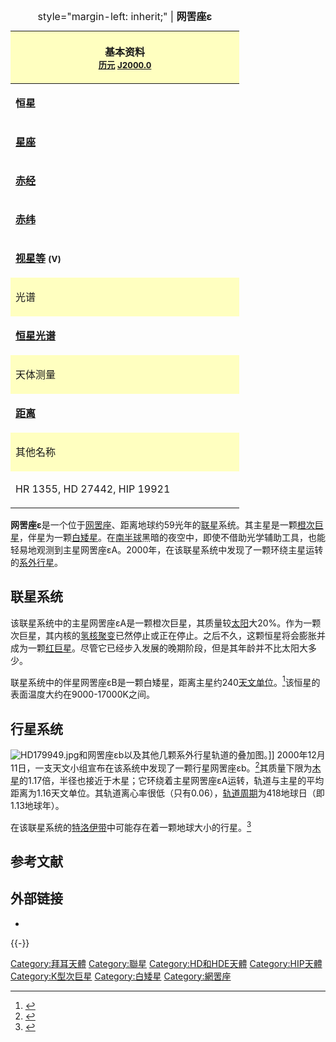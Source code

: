 {| class="toccolours" style="float: right; clear: right; margin: 0 0 1em 1em;"
|+ style="margin-left: inherit;" | '''网罟座ε'''
|-
! style="background-color: #FFFFC0;" colspan="3" | 基本资料<br /><small>[[历元|历元]] [[J2000.0|J2000.0]]</small>
|-
| '''恒星'''
| '''网罟座εA'''
| '''网罟座εB'''
|-
| '''[[星座|星座]]'''<br />
| 网罟座
| 网罟座
|-
| '''[[赤经|赤经]]'''
| {{RA|4|16|29.03}}
| {{RA|4|16|29.03}}
|-
| '''[[赤纬|赤纬]]'''
| {{DEC|-59|18|07.76}}
| {{DEC|-59|18|07.76}}
|-
| '''[[视星等|视星等]] <small>(V)</small>'''
| 4.44
| 12.5
|-
! style="background-color: #FFFFC0;" colspan="3" | 光谱
|-
| '''[[恒星光谱|恒星光谱]]'''
| K2IVa
| D
|-
! style="background-color: #FFFFC0;" colspan="3" | 天体测量
|-
| '''[[距离|距离]]'''
| 59.45光年
| 59.45光年
|-
! style="background-color: #FFFFC0;" colspan="3" | 其他名称
|-
| colspan="3" | <div style="width: 350px;">HR 1355, HD 27442, HIP 19921
</div>
|}

'''网罟座ε'''是一个位于[[网罟座|网罟座]]、距离地球约59光年的[[联星|联星]]系统。其主星是一颗[[次巨星|橙次巨星]]，伴星为一颗[[白矮星|白矮星]]。在[[南半球|南半球]]黑暗的夜空中，即使不借助光学辅助工具，也能轻易地观测到主星网罟座εA。2000年，在该联星系统中发现了一颗环绕主星运转的[[系外行星|系外行星]]。

== 联星系统 ==
该联星系统中的主星网罟座εA是一颗橙次巨星，其质量较[[太阳|太阳]]大20%。作为一颗次巨星，其内核的[[氢|氢]][[核聚变|核聚变]]已然停止或正在停止。之后不久，这颗恒星将会膨胀并成为一颗[[红巨星|红巨星]]。尽管它已经步入发展的晚期阶段，但是其年龄并不比太阳大多少。

联星系统中的伴星网罟座εB是一颗白矮星，距离主星约240[[天文单位|天文单位]]。<ref>{{Cite journal|title=Characterization of the long-period companions of the exoplanet host stars: HD 196885, HD 1237 and HD 27442 - VLT/NACO and SINFONI near-infrared, follow-up imaging and spectroscopy|url=https://www.aanda.org/articles/aa/abs/2007/44/aa7046-06/aa7046-06.html|last=Chauvin|first=G.|last2=Lagrange|first2=A.-M.|date=2007-11-01|journal=[[天文与天体物理学报|Astronomy & Astrophysics]]|issue=2|doi=10.1051/0004-6361:20067046|volume=475|pages=723–727|language=en|issn=0004-6361|last3=Udry|first3=S.|last4=Mayor|first4=M.}}</ref>该恒星的表面温度大约在9000-17000K之间。

== 行星系统 ==
[[File:HD179949.jpg|thumb]]和网罟座εb以及其他几颗系外行星轨道的叠加图。]]
2000年12月11日，一支天文小组宣布在该系统中发现了一颗行星网罟座εb。<ref>{{Cite journal|title=Two New Planets from the Anglo-Australian Planet Search*|url=https://iopscience.iop.org/article/10.1086/321467/meta|last=Butler|first=R. Paul|last2=Tinney|first2=C. G.|date=2001-07-01|journal=[[天文物理期刊|The Astrophysical Journal]]|issue=1|doi=10.1086/321467|volume=555|pages=410|language=en|issn=0004-637X|last3=Marcy|first3=Geoffrey W.|last4=Jones|first4=Hugh R. A.|last5=Penny|first5=Alan J.|last6=Apps|first6=Kevin}}</ref>其质量下限为[[木星|木星]]的1.17倍，半径也接近于木星；它环绕着主星网罟座εA运转，轨道与主星的平均距离为1.16天文单位。其轨道离心率很低（只有0.06），[[轨道周期|轨道周期]]为418地球日（即1.13地球年）。

在该联星系统的[[特洛伊带|特洛伊带]]中可能存在着一颗地球大小的行星。<ref>{{Cite journal|title=Survey of the stability region of hypothetical habitable Trojan planets|url=https://www.aanda.org/articles/aa/abs/2007/42/aa7994-07/aa7994-07.html|last=Schwarz|first=R.|last2=Dvorak|first2=R.|date=2007-11-01|journal=[[天文与天体物理学报|Astronomy & Astrophysics]]|issue=3|doi=10.1051/0004-6361:20077994|volume=474|pages=1023–1029|language=en|issn=0004-6361|last3=Süli|first3=Á|last4=Érdi|first4=B.|quote=[[HD_93083|HD 93083]], [[时钟座ι|HD 17051]], [[HD_28185|HD 28185]], HD 27442, [[HD_188015|HD 188015]], [[HD_99109|HD 99109]], [[HD_221287|HD 221287]]}}</ref>

{{OrbitboxPlanet begin
| table_ref = <ref name="Butler">{{Cite journal|title=Catalog of Nearby Exoplanets|url=https://dx.doi.org/10.1086/504701|last=Butler|first=R. P.|last2=Wright|first2=J. T.|date=2006-07-20|journal=[[天文物理期刊|The Astrophysical Journal]]|issue=1|doi=10.1086/504701|volume=646|pages=505–522|language=en|issn=0004-637X|last3=Marcy|first3=G. W.|last4=Fischer|first4=D. A.|last5=Vogt|first5=S. S.|last6=Tinney|first6=C. G.|last7=Jones|first7=H. R. A.|last8=Carter|first8=B. D.|last9=Johnson|first9=J. A.}}</ref>}}
{{OrbitboxPlanet
| exoplanet = [[网罟座εb|b]]
| mass = >1.56 ± 0.14
| period = 428.1 ± 1.1
| semimajor = 1.271 ± 0.073
| eccentricity = 0.060 ± 0.043
}}
{{Orbitbox end}}

== 参考文献 ==
{{Reflist|2}}

== 外部链接 ==
* {{cite web|url=http://home.xtra.co.nz/hosts/Wingmakers/Epsilon%20Reticulum%20Planetary%20System.html|title=Epsilon Reticulum|accessdate=2008-06-11|work=Interstellar Card|archive-date=2007-08-10|archive-url=https://web.archive.org/web/20070810035205/http://home.xtra.co.nz/hosts/Wingmakers/Epsilon%20Reticulum%20Planetary%20System.html|dead-url=yes}}
{{-}}
{{Sky|04|16|29.03|-|59|18|07.76|59.45}}

[[Category:拜耳天體|Category:拜耳天體]]
[[Category:聯星|Category:聯星]]
[[Category:HD和HDE天體|Category:HD和HDE天體]]
[[Category:HIP天體|Category:HIP天體]]
[[Category:K型次巨星|Category:K型次巨星]]
[[Category:白矮星|Category:白矮星]]
[[Category:網罟座|Category:網罟座]]